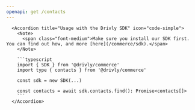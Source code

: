 ```yaml
---
openapi: get /contacts
---
```


      <Accordion title="Usage with the Drivly SDK" icon="code-simple">
        <Note>
          <span class="font-medium">Make sure you install our SDK first. You can find out how, and more [here](/commerce/sdk).</span>
        </Note>

        ```typescript
        import { SDK } from '@drivly/commerce'
        import type { contacts } from '@drivly/commerce'

        const sdk = new SDK(...)

        const contacts = await sdk.contacts.find(): Promise<contacts[]>
        ```
      </Accordion>
